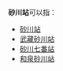 '''砂川站'''可以指：

* [[砂川站|砂川站]]
* [[武藏砂川站|武藏砂川站]]
* [[砂川七番站|砂川七番站]]
* [[和泉砂川站|和泉砂川站]] 

{{disambig|Cat=三字車站名消歧義}}